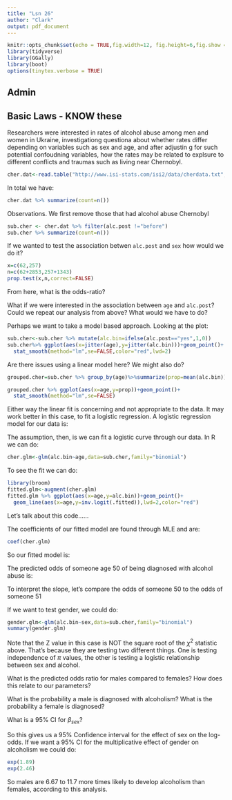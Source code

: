 ```yaml
---
title: "Lsn 26"
author: "Clark"
output: pdf_document
---
```


```r
knitr::opts_chunk$set(echo = TRUE,fig.width=12, fig.height=6,fig.show = "hide")
library(tidyverse)
library(GGally)
library(boot)
options(tinytex.verbose = TRUE)
```

## Admin

## Basic Laws - KNOW these


Researchers were interested in rates of alcohol abuse among men and women in Ukraine, investigationg questiona about whether rates differ depending on variables such as sex and age, and after adjustin g for such potential confoudning variables, how the rates may be related to explsure to different conflicts and traumas such as living near Chernobyl.

```r
cher.dat<-read.table("http://www.isi-stats.com/isi2/data/cherdata.txt",header=T)
```

In total we have:

```r
cher.dat %>% summarize(count=n())
```

Observations.  We first remove those that had alcohol abuse \textit{before} Chernobyl

```r
sub.cher <- cher.dat %>% filter(alc.post !="before")
sub.cher %>% summarize(count=n())
```

If we wanted to test the association betwen `alc.post` and `sex` how would we do it?

\vspace{.5in}

```r
x=c(62,257)
n=c(62+2853,257+1343)
prop.test(x,n,correct=FALSE)
```

From here, what is the odds-ratio?

\vspace{1.in}

What if we were interested in the association between `age` and `alc.post`?  Could we repeat our analysis from above?  What would we  have to do?

\vspace{1.in}

Perhaps we want to take a model based approach.  Looking at the plot:

```r
sub.cher<-sub.cher %>% mutate(alc.bin=ifelse(alc.post=="yes",1,0))
sub.cher%>% ggplot(aes(x=jitter(age),y=jitter(alc.bin)))+geom_point()+
  stat_smooth(method="lm",se=FALSE,color="red",lwd=2)
```

Are there issues using a linear model here?  We might also do?


```r

grouped.cher=sub.cher %>% group_by(age)%>%summarize(prop=mean(alc.bin))

grouped.cher %>% ggplot(aes(x=age,y=prop))+geom_point()+
  stat_smooth(method="lm",se=FALSE)

```

Either way the linear fit is concerning and not appropriate to the data.  It may work better in this case, to fit a logistic regression.  A logistic regression model for our data is:

\vspace{1.in}

The assumption, then, is we can fit a logistic curve through our data.  In R we can do:

```r
cher.glm<-glm(alc.bin~age,data=sub.cher,family="binomial")
```

To see the fit we can do:

```r
library(broom)
fitted.glm<-augment(cher.glm)
fitted.glm %>% ggplot(aes(x=age,y=alc.bin))+geom_point()+
  geom_line(aes(x=age,y=inv.logit(.fitted)),lwd=2,color="red")
```

Let's talk about this code......

The coefficients of our fitted model are found through MLE and are:

```r
coef(cher.glm)
```

So our fitted model is:

\vspace{1.in}

The predicted odds of someone age 50 of being diagnosed with alcohol abuse is:

\vspace{.5in}

To interpret the slope, let's compare the odds of someone 50 to the odds of someone 51

\vspace{.5in}

If we want to test gender, we could do:

```r
gender.glm<-glm(alc.bin~sex,data=sub.cher,family="binomial")
summary(gender.glm)
```

Note that the Z value in this case is NOT the square root of the $\chi^2$ statistic above.  That's because they are testing two different things.  One is testing independence of $\pi$ values, the other is testing a logistic relationship between sex and alcohol.

What is the predicted odds ratio for males compared to females?  How does this relate to our parameters?

\vspace{1.in}

What is the probability a male is diagnosed with alcoholism?  What is the probability a female is diagnosed?

\vspace{1.in}

What is a 95\% CI for $\beta_{sex}$?  

\vspace{.5in}

So this gives us a 95\% Confidence interval for the effect of sex on the log-odds.  If we want a 95\% CI for the multiplicative effect of gender on alcoholism we could do:

```r
exp(1.89)
exp(2.46)
```

So males are 6.67 to 11.7 more times likely to develop alcoholism than females, according to this analysis.
